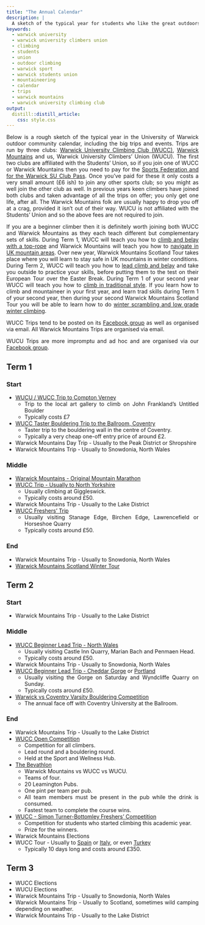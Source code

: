 ```yaml
---
title: "The Annual Calendar"
description: | 
  A sketch of the typical year for students who like the great outdoors.
keywords:
  - warwick university
  - warwick university climbers union
  - climbing
  - students
  - union
  - outdoor climbing
  - warwick sport
  - warwick students union
  - mountaineering
  - calendar
  - trips
  - warwick mountains
  - warwick university climbing club
output: 
  distill::distill_article:
    css: style.css
---
```


<style>
body {
text-align: justify}
</style>

Below is a rough sketch of the typical year in the University of Warwick outdoor community calendar, including the big trips and events. Trips are run by three clubs: [Warwick University Climbing Club (WUCC)](https://www.warwicksu.com/societies-sports/sports-clubs/climbing/){target="_blank"}, [Warwick Mountains](https://www.warwicksu.com/societies-sports/sports-clubs/mountains/){target="_blank"} and us, Warwick University Climbers' Union (WUCU). The first two clubs are affiliated with the Students' Union, so if you join one of WUCC or Warwick Mountains then you need to pay for the [Sports Federation and for the Warwick SU Club Pass](https://www.warwicksu.com/societies-sports/sports-clubs/howtojoin/){target="_blank"}. Once you've paid for these it only costs a very small amount (£6 ish) to join any other sports club; so you might as well join the other club as well. In previous years keen climbers have joined both clubs and taken advantage of all the trips on offer; you only get one life, after all. The Warwick Mountains folk are usually happy to drop you off at a crag, provided it isn't out of their way. WUCU is not affiliated with the Students' Union and so the above fees are not required to join. 

If you are a beginner climber then it is definitely worth joining both WUCC and Warwick Mountains as they each teach different but complementary sets of skills. During Term 1, WUCC will teach you how to [climb and belay with a top-rope](https://www.youtube.com/watch?v=tGiGw_XnSW0){target="_blank"} and Warwick Mountains will teach you how to [navigate in UK mountain areas](https://www.youtube.com/watch?v=WMO1Qz-kH4Q){target="_blank"}. Over new year, Warwick Mountains Scotland Tour takes place where you will learn to stay safe in UK mountains in winter conditions. During Term 2, WUCC will teach you how to [lead climb and belay](https://www.youtube.com/watch?v=UI0cnk_k0eI){target="_blank"} and take you outside to practice your skills, before putting them to the test on their European Tour over the Easter Break.  During Term 1 of your second year WUCC will teach you how to [climb in traditional style](https://www.youtube.com/watch?v=TzNH5dm1bGo){target="_blank"}. If you learn how to climb and mountaineer in your first year, and learn trad skills during Term 1 of your second year, then during your second Warwick Mountains Scotland Tour  you will be able to learn how to do [winter scrambling and low grade winter climbing](https://www.youtube.com/watch?v=8P6yUjYRqxU){target="_blank"}.

WUCC Trips tend to be posted on its [Facebook group](https://www.facebook.com/groups/213573838712663){target="_blank"} as well as organised via email. All Warwick Mountains Trips are organised via email.

WUCU Trips are more impromptu and ad hoc and are organised via our [Facebook group](https://www.facebook.com/groups/3206887099412017){target="_blank"}.

## Term 1
### Start
* [WUCU / WUCC Trip to Compton Verney](https://www.youtube.com/watch?v=osGrr3xg3NA){target="_blank"}
  + Trip to the local art gallery to climb on John Frankland's Untitled Boulder
  + Typically costs £7
* [WUCC Taster Bouldering Trip to the Ballroom, Coventry](https://www.facebook.com/events/2664292006943905/?acontext=%7B%22event_action_history%22%3A[%7B%22surface%22%3A%22group%22%7D]%7D){target="_blank"}
  + Taster trip to the bouldering wall in the centre of Coventry.
  + Typically a very cheap one-off entry price of around £2.
* Warwick Mountains Day Trip - Usually to the Peak District or Shropshire
* Warwick Mountains Trip - Usually to Snowdonia, North Wales

### Middle
* [Warwick Mountains - Original Mountain Marathon](https://theomm.com/the-omm/)
* [WUCC Trip - Usually to North Yorkshire](https://www.facebook.com/events/172940950261335/?acontext=%7B%22event_action_history%22%3A[%7B%22surface%22%3A%22group%22%7D]%7D){target="_blank"}
  + Usually climbing at Giggleswick.
  + Typically costs around £50.
* Warwick Mountains Trip - Usually to the Lake District
* [WUCC Freshers' Trip](https://www.facebook.com/events/246300932907708/?acontext=%7B%22event_action_history%22%3A[%7B%22surface%22%3A%22group%22%7D]%7D){target="_blank"}
  + Usually visiting Stanage Edge, Birchen Edge, Lawrencefield or Horseshoe Quarry
  + Typically costs around £50.

### End
* Warwick Mountains Trip - Usually to Snowdonia, North Wales
* [Warwick Mountains Scotland Winter Tour](https://www.warwickmountains.com/scotland-tour){target="_blank"}

## Term 2
### Start
* Warwick Mountains Trip - Usually to the Lake District

### Middle
* [WUCC Beginner Lead Trip - North Wales](https://www.facebook.com/events/2175304419396695/?acontext=%7B%22event_action_history%22%3A[%7B%22surface%22%3A%22group%22%7D]%7D){target="_blank"}
  + Usually visiting Castle Inn Quarry, Marian Bach and Penmaen Head.
  + Typically costs around £50.
* Warwick Mountains Trip - Usually to Snowdonia, North Wales
* [WUCC Beginner Lead Trip - Cheddar Gorge](https://www.facebook.com/events/347364355869879/?acontext=%7B%22event_action_history%22%3A[%7B%22surface%22%3A%22group%22%7D]%7D){target="_blank"} or [Portland](https://www.facebook.com/events/2175304419396695/?acontext=%7B%22event_action_history%22%3A[%7B%22surface%22%3A%22group%22%7D]%7D){target="_blank"}
  + Usually visiting the Gorge on Saturday and Wyndcliffe Quarry on Sunday.
  + Typically costs around £50.
* [Warwick vs Coventry Varsity Bouldering Competition](https://www.facebook.com/events/538429459983640/?acontext=%7B%22event_action_history%22%3A[%7B%22surface%22%3A%22group%22%7D]%7D){target="_blank"}
  + The annual face off with Coventry University at the Ballroom.
  
### End
* Warwick Mountains Trip - Usually to the Lake District
* [WUCC Open Competition](https://www.facebook.com/events/377428732807398/?acontext=%7B%22event_action_history%22%3A[%7B%22surface%22%3A%22group%22%7D]%7D){target="_blank"}
  + Competition for all climbers.
  + Lead round and a bouldering round.
  + Held at the Sport and Wellness Hub.
* [The Bevathlon](https://www.facebook.com/events/377428732807398/?acontext=%7B%22event_action_history%22%3A[%7B%22surface%22%3A%22group%22%7D]%7D){target="_blank"}
  + Warwick Mountains vs WUCC vs WUCU.
  + Teams of four.
  + 20 Leamington Pubs.
  + One pint per team per pub.
  + All team members must be present in the pub while the drink is consumed.
  + Fastest team to complete the course wins.
* [WUCC - Simon Turner-Bottomley Freshers' Competition](https://www.facebook.com/events/1248156635336860/?acontext=%7B%22event_action_history%22%3A[%7B%22surface%22%3A%22group%22%7D]%7D){target="_blank"}
  + Competition for students who started climbing this academic year.
  + Prize for the winners.
* Warwick Mountains Elections
* WUCC Tour - Usually to [Spain](https://www.facebook.com/events/1555131704562732/?acontext=%7B%22event_action_history%22%3A[%7B%22surface%22%3A%22group%22%7D]%7D){target="_blank"} or [Italy](https://www.facebook.com/events/2169123249774212/?acontext=%7B%22event_action_history%22%3A[%7B%22surface%22%3A%22group%22%7D]%7D){target="_blank"}, or even [Turkey](https://www.facebook.com/events/575350565951721/?acontext=%7B%22event_action_history%22%3A[%7B%22surface%22%3A%22group%22%7D]%7D){target="_blank"}
  + Typically 10 days long and costs around £350.

## Term 3
* WUCC Elections
* WUCU Elections
* Warwick Mountains Trip - Usually to Snowdonia, North Wales
* Warwick Mountains Trip - Usually to Scotland, sometimes wild camping depending on weather.
* Warwick Mountains Trip - Usually to the Lake District